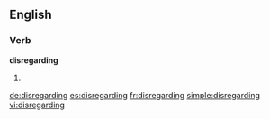 ==English==

===Verb===
'''disregarding'''

# {{present participle of|disregard}}

[[de:disregarding]]
[[es:disregarding]]
[[fr:disregarding]]
[[simple:disregarding]]
[[vi:disregarding]]